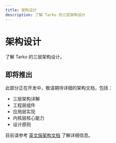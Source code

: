 ```yaml
---
title: 架构设计
description: 了解 Tarko 的三层架构设计
---
```


# 架构设计

了解 Tarko 的三层架构设计。

## 即将推出

此部分正在开发中，敬请期待详细的架构文档，包括：

- 三层架构详解
- 工程层组件
- 应用层实现
- 内核层核心能力
- 设计原则

目前请参考 [英文版架构文档](/guide/get-started/architecture) 了解详细信息。
